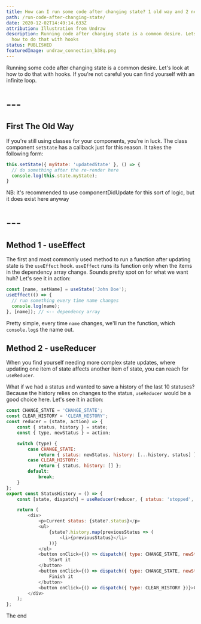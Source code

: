 ```yaml
---
title: How can I run some code after changing state? 1 old way and 2 new ways
path: /run-code-after-changing-state/
date: 2020-12-02T14:49:14.633Z
attribution: Illustration from Undraw
description: Running code after changing state is a common desire. Lets look at
  how to do that with hooks
status: PUBLISHED
featuredImage: undraw_connection_b38q.png
---
```

Running some code after changing state is a common desire. Let's look at how to do that with hooks. If you're not careful you can find yourself with an infinite loop.

# ---
## First The Old Way

If you're still using classes for your components, you're in luck. The class component `setState` has a callback just for this reason. It takes the following form:

```js
this.setState({ myState: 'updatedState' }, () => {
  // do something after the re-render here
  console.log(this.state.myState);
}
```

NB: it's recommended to use componentDidUpdate for this sort of logic, but it does exist here anyway
# ---



## Method 1 - useEffect

The first and most commonly used method to run a function after updating state is the `useEffect` hook. `useEffect` runs its function only when the items in the dependency array change. Sounds pretty spot on for what we want huh? Let's see it in action:

```js
const [name, setName] = useState('John Doe');
useEffect(() => {
  // run something every time name changes
  console.log(name);
}, [name]); // <-- dependency array
``` 

Pretty simple, every time `name` changes, we'll run the function, which `console.log`s the name out. 

## Method 2 - useReducer

When you find yourself needing more complex state updates, where updating one item of state affects another item of state, you can reach for `useReducer`.

What if we had a status and wanted to save a history of the last 10 statuses? Because the history relies on changes to the status, `useReducer` would be a good choice here. Let's see it in action:

```js
const CHANGE_STATE = 'CHANGE_STATE';
const CLEAR_HISTORY = 'CLEAR_HISTORY';
const reducer = (state, action) => {
    const { status, history } = state;
    const { type, newStatus } = action;

    switch (type) {
        case CHANGE_STATE:
            return { status: newStatus, history: [...history, status] };
        case CLEAR_HISTORY:
            return { status, history: [] };
        default:
            break;
    }
};
export const StatusHistory = () => {
    const [state, dispatch] = useReducer(reducer, { status: 'stopped', history: [] });

    return (
        <div>
            <p>Current status: {state?.status}</p>
            <ul>
                {state?.history.map(previousStatus => (
                    <li>{previousStatus}</li>
                ))}
            </ul>
            <button onClick={() => dispatch({ type: CHANGE_STATE, newStatus: 'started' })}>
                Start it
            </button>
            <button onClick={() => dispatch({ type: CHANGE_STATE, newStatus: 'finished' })}>
                Finish it
            </button>
            <button onClick={() => dispatch({ type: CLEAR_HISTORY })}>Clear History</button>
        </div>
    );
};
```


The end